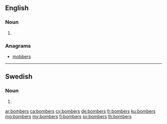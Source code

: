 {{also|Bombers}}
==English==

===Noun===
{{head|en|plural}}

# {{plural of|bomber|lang=en}}

===Anagrams===
* [[mobbers#English|mobbers]]

----

==Swedish==

===Noun===
{{head|sv|noun form}}

# {{sv-noun-form-indef-gen-pl|bomb}}

[[ar:bombers]]
[[ca:bombers]]
[[cy:bombers]]
[[de:bombers]]
[[fr:bombers]]
[[ku:bombers]]
[[mg:bombers]]
[[my:bombers]]
[[fi:bombers]]
[[sv:bombers]]
[[th:bombers]]